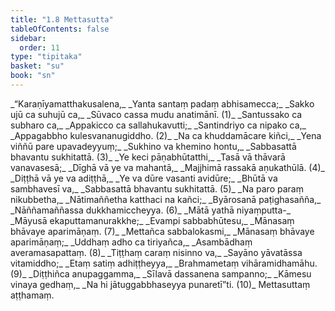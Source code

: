 ```yaml
---
title: "1.8 Mettasutta"
tableOfContents: false
sidebar:
  order: 11
type: "tipitaka"
basket: "su"
book: "sn"
---
```



<DynamicBreadcrumb />

<Division number="143" book="sn" bookNo="18" page="300">

<Paragraph number="165" type="verses" book="sn">
_“Karaṇīyamatthakusalena,_  
_Yanta santaṃ padaṃ abhisamecca;_  
_Sakko ujū ca suhujū ca,_  
_Sūvaco cassa mudu anatimānī. (1)_  

</Paragraph>

</Division>
<Division number="144" book="sn" bookNo="18" page="300">

<Paragraph number="166" type="verses" book="sn">
_Santussako ca subharo ca,_  
_Appakicco ca sallahukavutti;_  
_Santindriyo ca nipako ca,_  
_Appagabbho kulesvananugiddho. (2)_  

</Paragraph>

</Division>
<Division number="145" book="sn" bookNo="18" page="301">

<Paragraph number="167" type="verses" book="sn">
_Na ca khuddamācare kiñci,_  
_Yena viññū pare upavadeyyuṃ;_  
_Sukhino va khemino hontu,_  
_Sabbasattā bhavantu sukhitattā. (3)_  

</Paragraph>

</Division>
<Division number="146" book="sn" bookNo="18" page="301">

<Paragraph number="168" type="verses" book="sn">
_Ye keci pāṇabhūtatthi,_  
_Tasā vā thāvarā vanavasesā;_  
_Dīghā vā ye va mahantā,_  
_Majjhimā rassakā aṇukathūlā. (4)_  

</Paragraph>

</Division>
<Division number="147" book="sn" bookNo="18" page="301">

<Paragraph number="169" type="verses" book="sn">
_Diṭṭhā vā ye va adiṭṭhā,_  
_Ye va dūre vasanti avidūre;_  
_Bhūtā va sambhavesī va,_  
_Sabbasattā bhavantu sukhitattā. (5)_  

</Paragraph>

</Division>
<Division number="148" book="sn" bookNo="18" page="301">

<Paragraph number="170" type="verses" book="sn">
_Na paro paraṃ nikubbetha,_  
_Nātimaññetha katthaci na kañci;_  
_Byārosanā paṭighasañña,_  
_Nāññamaññassa dukkhamiccheyya. (6)_  

</Paragraph>

</Division>
<Division number="149" book="sn" bookNo="18" page="301">

<Paragraph number="171" type="verses" book="sn">
_Mātā yathā niyaṃputta-_  
_Māyusā ekaputtamanurakkhe;_  
_Evampi sabbabhūtesu,_  
_Mānasaṃ bhāvaye aparimāṇaṃ. (7)_  

</Paragraph>

</Division>
<Division number="150" book="sn" bookNo="18" page="301">

<Paragraph number="172" type="verses" book="sn">
_Mettañca sabbalokasmi,_  
_Mānasaṃ bhāvaye aparimāṇaṃ;_  
_Uddhaṃ adho ca tiriyañca,_  
_Asambādhaṃ averamasapattaṃ. (8)_  

</Paragraph>

</Division>
<Division number="151" book="sn" bookNo="18" page="302">

<Paragraph number="173" type="verses" book="sn">
_Tiṭṭhaṃ caraṃ nisinno va,_  
_Sayāno yāvatāssa vitamiddho;_  
_Etaṃ satiṃ adhiṭṭheyya,_  
_Brahmametaṃ vihāramidhamāhu. (9)_  

</Paragraph>

</Division>
<Division number="152" book="sn" bookNo="18" page="302">

<Paragraph number="174" type="verses" book="sn">
_Diṭṭhiñca anupaggamma,_  
_Sīlavā dassanena sampanno;_  
_Kāmesu vinaya gedhaṃ,_  
_Na hi jātuggabbhaseyya punaretī”ti. (10)_  


</Paragraph>
</Division>

<Paragraph number="175" type="center" book="sn">
Mettasuttaṃ aṭṭhamaṃ.
</Paragraph>
